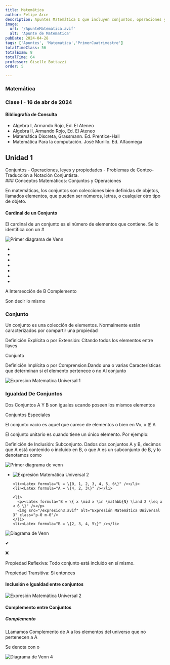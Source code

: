 ```yaml
---
title: Matemática
author: Felipe Arce
description: Apuntes Matemática I que incluyen conjuntos, operaciones y propiedades, brindando una experiencia enriquecedora para fortalecer tus conocimientos matemáticos.
image:
  url: '/ApunteMatematica.avif'
  alt: 'Apunte de Matematica'
pubDate: 2024-04-28
tags: ['Apuntes', 'Matematica','PrimerCuatrimestre']
totalTimeClass: 56
totalExam: 8
totalTime: 64
professor: Giselle Bottazzi
order: 5

---
```


### Matemática

### Clase I - 16 de abr de 2024

#### Bibliografía de Consulta

- Algebra I, Armando Rojo, Ed. El Ateneo
- Algebra II, Armando Rojo, Ed. El Ateneo
- Matemática Discreta, Grassmann. Ed. Prentice-Hall
- Matemática Para la computación. José Murillo. Ed. Alfaomega

## Unidad 1

<div class="uppercase underline">
  Conjuntos - Operaciones, leyes y propiedades - Problemas de Conteo- Traducción
  a Notación Conjuntista.
</div>
### Conceptos Matemáticos: Conjuntos y Operaciones

<p>En matemáticas, los conjuntos son colecciones bien definidas de objetos,
  llamados elementos, que pueden ser números, letras, o cualquier otro tipo de
  objeto.</p>

#### Cardinal de un Conjunto

<p>El cardinal de un conjunto es el número de elementos que contiene. Se lo
  identifica con un #</p>

<div class="flex flex-col md:flex-row justify-around items-center">
  <img src="/DiagramaDeVenn1.webp" alt="Primer diagrama de Venn" class="max-w-full md:max-w-1/2" />

  <div class="text-xs max-w-full md:max-w-1/2">
    <ul class="list-none">
      <li>
        <Latex formula="A = \{ \text{Personas que les gusta el fútbol} \}" />
      </li>
      <li>
        <Latex formula="B = \{ \text{Personas que les gusta la natación} \}" />
      </li>
      <li>
        <Latex formula="A = \{ \text{Ana}, \text{Juan}, \text{José}, \text{María} \}" />
      </li>
      <li>
        <Latex formula="B = \{ \text{María}, \text{Laura}, \text{Marcos} \}" />
      </li>
      <li>
        <Latex formula="U = \{ \text{Ana}, \text{Juan}, \text{José}, \text{María}, \text{Laura}, \text{Marcos} \}" />
      </li>
      <li>
        <Latex formula="\text{Cardinal } A = 4" />
      </li>
      <li>
        <Latex formula="\text{Cardinal } B = 3" />
      </li>
    </ul>
  </div>
</div>
  <p class="text-red-600">
    <Latex formula="A \cap B = \{ \text{María} \}" />
  </p>

 <p>
    <Latex formula="A \cup B" />
  </p>
  <p class="text-green-600">
    <Latex formula="A \cup B = \{ \text{Ana}, \text{Juan}, \text{Jose}, \text{Maria}, \text{Marcos}, \text{Laura} \}" />
  </p>

 <p>A Intersección de B Complemento</p>
  <p class="text-orange-600">
    <Latex formula="A \cap \overline{B} = \{ \text{Ana}, \text{Juan}, \text{Jose} \}" />
  </p>



<p p class="text-green-600">
    <Latex formula="\overline{B} = B^c" /> 
    <span>  Son decir lo mismo</span>
  </p>

  ### Conjunto

<p>Un conjunto es una colección de elementos.
    Normalmente están caracterizados por compartir una
    propiedad</p>

<p class=" text-orange-700">Definición Explícita o
    por Extensión: <span class="text-black"> Citando
      todos los elementos entre llaves</span></p>

<p>Conjunto <Latex formula="A = \{ \text{Ana}, \text{Juan}, \text{Jose}, \text{Maria} \}" /></p>

<p class="text-green-600">Definición Implícita o
        por Comprension:<span class="text-black">Dando
          una o varias Características que determinan
          si el elemento pertenece o no Al
          conjunto</span></p>

<div class="flex justify-center  pb-4 ">
  <div class=" p-2">
  <p><Latex formula="A = \{ \text{Números naturales menores o iguales a 5} \}" /></p>
  <p><Latex formula="A = \{ x \in \mathbb{N} \mid x \leq 5 \}" /></p>
  <img src="/expresion.webp" alt="Expresion Matematica Universal 1" class="p-0 m-0"/>
  <p><Latex formula="\in \text{ representa ``pertenece a''}" /></p>
</div>
</div>

### Igualdad De Conjuntos

Dos Conjuntos A Y B son iguales ucando poseen los mismos elementos

<p><Latex formula="x \in A \quad \Leftrightarrow \quad x \in B" /></p>

<p class="inline p-2 uppercase">Conjuntos Especiales</p>

<p>El <span class="text-orange-600">conjunto vacío <Latex formula="\emptyset" /></span> es aquel que carece de elementos <Latex formula="\emptyset = \{\}" /> o bien en ∀x, x ∉ A <Latex formula="\emptyset" /></p>


<p>El <span class="text-orange-600">conjunto unitario</span> es cuando tiene un único elemento. Por ejemplo: <Latex formula="\{1\}, \{a\}, \{luis\}" /></p>

<p><span class="text-green-600">Definición de Inclusión:</span> Subconjunto. Dados dos conjuntos A y B, decimos que A está contenido o incluido en B, o que A es un subconjunto de B, y lo denotamos como <Latex formula="A \subset B" /></p>


<img src="/DiagramaDeVenn2.webp" alt="Primer diagrama de venn"/>

<div class="flex flex-col md:flex-row justify-around items-center">
  <ul class="list-none p-0 m-0">
    <li>
      <p><Latex formula="A = \{ x \in \mathbb{N} \mid x < 7 \}" /></p>
      <img src="/expresion2.webp" alt="Expresión Matemática Universal 2" class="p-0 m-0"/>
    </li>

    <li><Latex formula="U = \{0, 1, 2, 3, 4, 5, 6\}" /></li>
    <li><Latex formula="A = \{4, 2, 3\}" /></li>

    <li>
      <p><Latex formula="B = \{ x \mid x \in \mathbb{N} \land 2 \leq x < 6 \}" /></p>
      <img src="/expresion3.avif" alt="Expresión Matemática Universal 3" class="p-0 m-0"/>
    </li>
    <li><Latex formula="B = \{2, 3, 4, 5\}" /></li>
  </ul>
  <div class="flex flex-col">
    <img src="/DiagramaDeVenn3.webp" alt="Diagrama de Venn" class="m-0 p-0"/>
    <div class="flex justify-center gap-8 ">
      <p><Latex formula="A \subset B" /> ✔</p>
      <p><Latex formula="A \subseteq B" /> ❌</p>
    </div>
  </div>
</div>

<div class=" p-2">
  <p class="text-orange-600">Propiedad Reflexiva: Todo conjunto está incluido en sí mismo.</p>
  <p class="text-center"><Latex formula="A \subset A" /></p>
  <p class="text-orange-600">Propiedad Transitiva: <span class="text-black">Si <Latex formula="A \subset B \subset C" /> entonces <Latex formula="A \subset C" /></span></p>
</div>


#### Inclusión e Igualdad entre conjuntos

<p><Latex formula="A = B \Leftrightarrow A \subset B \land B \subset A" /></p>

<div class="flex items-center justify-center pb-4">
  <img src="/explicacionigualdadconjuntos.avif" alt="Expresión Matemática Universal 2" class="p-0 m-0"/>
</div>

<h4 class="text-center">Complemento entre Conjuntos</h4>

<h5 class="text-orange-600 underline uppercase">Complemento</h5>

<p>LLamamos Complemento de A a los elementos del universo que no pertenecen a A</p>

<div class="flex flex-col md:flex-row items-center justify-around">
<div>
  <span class="inline-flex items-center">
    Se denota con <span class=" inline-block"><Latex formula="A^c" /></span> 
    o <span class=" inline-block"><Latex formula="\overline{A}" /></span>
  </span>
  <p class="text-orange-6 00"><Latex formula="A^c = \{ x \in \mathbb{N} \mid x \notin A \}" /></p>
</div>
<div class="flex items-center">
  <img src="/DiagramaDeVenn4.webp#" alt="Diagrama de Venn 4" class="m-0 p-0"/>
</div>
</div>

